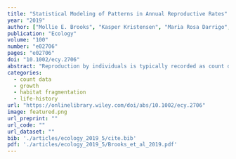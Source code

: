 ```yaml
---
title: "Statistical Modeling of Patterns in Annual Reproductive Rates"
year: "2019"
author: ["Mollie E. Brooks", "Kasper Kristensen", "Maria Rosa Darrigo", "Paulo Rubim", "Maria Uriarte", "Emilio Bruna", "Benjamin M. Bolker"]
publication: "Ecology"
volume: "100"
number: "e02706"
pages: "e02706"
doi: "10.1002/ecy.2706"
abstract: "Reproduction by individuals is typically recorded as count data (e.g., number of fledglings from a nest or inflorescences on a plant) and commonly modeled using Poisson or negative binomial distributions, which assume that variance is greater than or equal to the mean. However, distributions of reproductive effort are often underdispersed (i.e., variance $<$ mean). When used in hypothesis tests, models that ignore underdispersion will be overly conservative and may fail to detect significant patterns. Here we show that generalized Poisson (GP) and Conway-Maxwell-Poisson (CMP) distributions are better choices for modeling reproductive effort because they can handle both overdispersion and underdispersion; we provide examples of how ecologists can use GP and CMP distributions in generalized linear models (GLMs) and generalized linear mixed models (GLMMs) to quantify patterns in reproduction. Using a new R package, glmmTMB, we construct GLMMs to investigate how rainfall and population density influence the number of fledglings in the warbler Oreothlypis celata and how flowering rate of Heliconia acuminata differs between fragmented and continuous forest. We also demonstrate how to deal with zero-inflation, which occurs when there are more zeros than expected in the distribution, e.g., due to complete reproductive failure by some individuals."
categories: 
  - count data
  - growth
  - habitat fragmentation
  - life-history
url: "https://onlinelibrary.wiley.com/doi/abs/10.1002/ecy.2706"
image: featured.png
url_preprint: ""
url_code: ""
url_dataset: ""
bib: './articles/ecology_2019_5/cite.bib'
pdf: './articles/ecology_2019_5/Brooks_et_al_2019.pdf'
---
```

